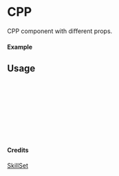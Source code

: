 
<Meta of={CPP} title="SkillSet/CPP" />

# CPP

CPP component with different props.

#### Example

<Canvas of={CPP.Primary} />

## Usage

```ts
import { CPP } from "yadl-ui";

const Example = () => {
  return (
      <CPP />
  );
};

export default Example;
```

#### Credits
[SkillSet](https://skillicons.dev)
